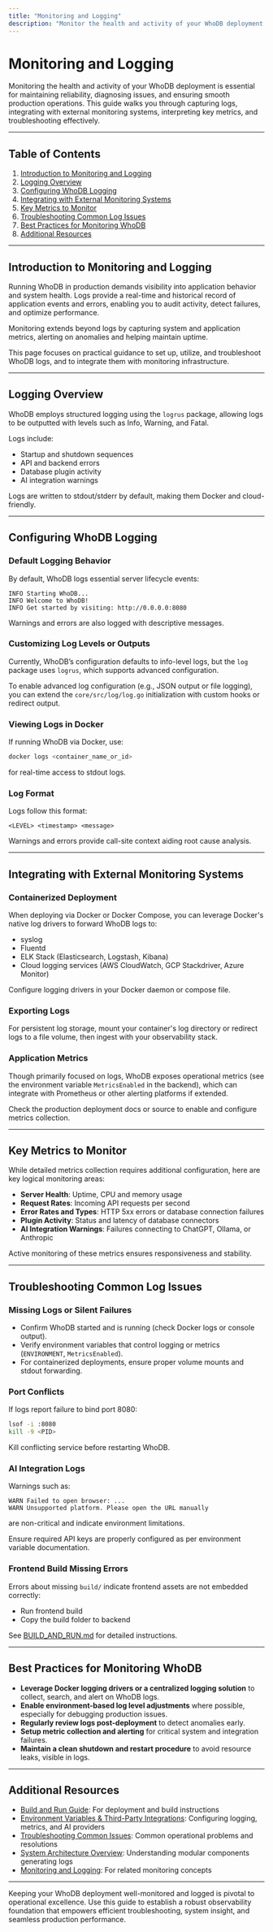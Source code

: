 ```yaml
---
title: "Monitoring and Logging"
description: "Monitor the health and activity of your WhoDB deployment. Discover how to capture logs, hook WhoDB into external monitoring systems, interpret common metrics, and troubleshoot effectively. This page provides troubleshooting best practices and links out to relevant log configuration files."
---
```


# Monitoring and Logging

Monitoring the health and activity of your WhoDB deployment is essential for maintaining reliability, diagnosing issues, and ensuring smooth production operations. This guide walks you through capturing logs, integrating with external monitoring systems, interpreting key metrics, and troubleshooting effectively.

---

## Table of Contents
1. [Introduction to Monitoring and Logging](#introduction-to-monitoring-and-logging)
2. [Logging Overview](#logging-overview)
3. [Configuring WhoDB Logging](#configuring-whodb-logging)
4. [Integrating with External Monitoring Systems](#integrating-with-external-monitoring-systems)
5. [Key Metrics to Monitor](#key-metrics-to-monitor)
6. [Troubleshooting Common Log Issues](#troubleshooting-common-log-issues)
7. [Best Practices for Monitoring WhoDB](#best-practices-for-monitoring-whodb)
8. [Additional Resources](#additional-resources)

---

## Introduction to Monitoring and Logging

Running WhoDB in production demands visibility into application behavior and system health. Logs provide a real-time and historical record of application events and errors, enabling you to audit activity, detect failures, and optimize performance.

Monitoring extends beyond logs by capturing system and application metrics, alerting on anomalies and helping maintain uptime.

This page focuses on practical guidance to set up, utilize, and troubleshoot WhoDB logs, and to integrate them with monitoring infrastructure.

---

## Logging Overview

WhoDB employs structured logging using the `logrus` package, allowing logs to be outputted with levels such as Info, Warning, and Fatal.

Logs include:
- Startup and shutdown sequences
- API and backend errors
- Database plugin activity
- AI integration warnings

Logs are written to stdout/stderr by default, making them Docker and cloud-friendly.

---

## Configuring WhoDB Logging

### Default Logging Behavior

By default, WhoDB logs essential server lifecycle events:

```plaintext
INFO Starting WhoDB...
INFO Welcome to WhoDB!
INFO Get started by visiting: http://0.0.0.0:8080
```

Warnings and errors are also logged with descriptive messages.

### Customizing Log Levels or Outputs

Currently, WhoDB’s configuration defaults to info-level logs, but the `log` package uses `logrus`, which supports advanced configuration.

To enable advanced log configuration (e.g., JSON output or file logging), you can extend the `core/src/log/log.go` initialization with custom hooks or redirect output.

### Viewing Logs in Docker

If running WhoDB via Docker, use:

```bash
docker logs <container_name_or_id>
```

for real-time access to stdout logs.

### Log Format

Logs follow this format:

```plaintext
<LEVEL> <timestamp> <message>
```

Warnings and errors provide call-site context aiding root cause analysis.

---

## Integrating with External Monitoring Systems

### Containerized Deployment

When deploying via Docker or Docker Compose, you can leverage Docker's native log drivers to forward WhoDB logs to:

- syslog
- Fluentd
- ELK Stack (Elasticsearch, Logstash, Kibana)
- Cloud logging services (AWS CloudWatch, GCP Stackdriver, Azure Monitor)

Configure logging drivers in your Docker daemon or compose file.

### Exporting Logs

For persistent log storage, mount your container's log directory or redirect logs to a file volume, then ingest with your observability stack.

### Application Metrics

Though primarily focused on logs, WhoDB exposes operational metrics (see the environment variable `MetricsEnabled` in the backend), which can integrate with Prometheus or other alerting platforms if extended.

Check the production deployment docs or source to enable and configure metrics collection.

---

## Key Metrics to Monitor

While detailed metrics collection requires additional configuration, here are key logical monitoring areas:

- **Server Health**: Uptime, CPU and memory usage
- **Request Rates**: Incoming API requests per second
- **Error Rates and Types**: HTTP 5xx errors or database connection failures
- **Plugin Activity**: Status and latency of database connectors
- **AI Integration Warnings**: Failures connecting to ChatGPT, Ollama, or Anthropic

Active monitoring of these metrics ensures responsiveness and stability.

---

## Troubleshooting Common Log Issues

### Missing Logs or Silent Failures

- Confirm WhoDB started and is running (check Docker logs or console output).
- Verify environment variables that control logging or metrics (`ENVIRONMENT`, `MetricsEnabled`).
- For containerized deployments, ensure proper volume mounts and stdout forwarding.

### Port Conflicts

If logs report failure to bind port 8080:

```bash
lsof -i :8080
kill -9 <PID>
```

Kill conflicting service before restarting WhoDB.

### AI Integration Logs

Warnings such as:

```plaintext
WARN Failed to open browser: ...
WARN Unsupported platform. Please open the URL manually
```

are non-critical and indicate environment limitations.

Ensure required API keys are properly configured as per environment variable documentation.

### Frontend Build Missing Errors

Errors about missing `build/` indicate frontend assets are not embedded correctly:

- Run frontend build
- Copy the build folder to backend

See [BUILD_AND_RUN.md](./BUILD_AND_RUN.md) for detailed instructions.

---

## Best Practices for Monitoring WhoDB

- **Leverage Docker logging drivers or a centralized logging solution** to collect, search, and alert on WhoDB logs.
- **Enable environment-based log level adjustments** where possible, especially for debugging production issues.
- **Regularly review logs post-deployment** to detect anomalies early.
- **Setup metric collection and alerting** for critical system and integration failures.
- **Maintain a clean shutdown and restart procedure** to avoid resource leaks, visible in logs.

---

## Additional Resources

- [Build and Run Guide](./BUILD_AND_RUN.md): For deployment and build instructions
- [Environment Variables & Third-Party Integrations](./deployment/prod_deployment/env_config): Configuring logging, metrics, and AI providers
- [Troubleshooting Common Issues](./getting-started/troubleshooting/troubleshooting-common-issues): Common operational problems and resolutions
- [System Architecture Overview](./concepts/architecture-overview/system-architecture): Understanding modular components generating logs
- [Monitoring and Logging](./deployment/operationalization/monitoring_logging): For related monitoring concepts

---

Keeping your WhoDB deployment well-monitored and logged is pivotal to operational excellence. Use this guide to establish a robust observability foundation that empowers efficient troubleshooting, system insight, and seamless production performance.
